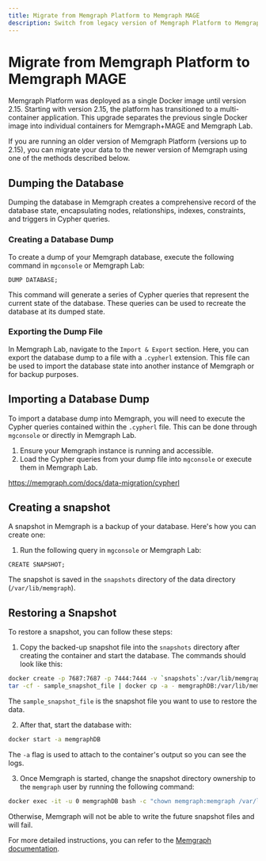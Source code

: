 ```yaml
---
title: Migrate from Memgraph Platform to Memgraph MAGE
description: Switch from legacy version of Memgraph Platform to Memgraph MAGE.
---
```



# Migrate from Memgraph Platform to Memgraph MAGE

Memgraph Platform was deployed as a single Docker image until version 2.15.
Starting with version 2.15, the platform has transitioned to a multi-container
application. This upgrade separates the previous single Docker image into
individual containers for Memgraph+MAGE and Memgraph Lab.

If you are running an older version of Memgraph Platform (versions up to 2.15),
you can migrate your data to the newer version of Memgraph using one of the
methods described below.

## Dumping the Database

Dumping the database in Memgraph creates a comprehensive record of the database state, encapsulating nodes, relationships, indexes, constraints, and triggers in Cypher queries. 

### Creating a Database Dump

To create a dump of your Memgraph database, execute the following command in `mgconsole` or Memgraph Lab:

```opencypher
DUMP DATABASE;
```

This command will generate a series of Cypher queries that represent the current state of the database. These queries can be used to recreate the database at its dumped state.

### Exporting the Dump File

In Memgraph Lab, navigate to the `Import & Export` section. Here, you can export the database dump to a file with a `.cypherl` extension. This file can be used to import the database state into another instance of Memgraph or for backup purposes.

## Importing a Database Dump

To import a database dump into Memgraph, you will need to execute the Cypher queries contained within the `.cypherl` file. This can be done through `mgconsole` or directly in Memgraph Lab.

1. Ensure your Memgraph instance is running and accessible.
2. Load the Cypher queries from your dump file into `mgconsole` or execute them in Memgraph Lab.

https://memgraph.com/docs/data-migration/cypherl

## Creating a snapshot

A snapshot in Memgraph is a backup of your database. Here's how you can create one:

1. Run the following query in `mgconsole` or Memgraph Lab:
```cypher
CREATE SNAPSHOT;
```
The snapshot is saved in the `snapshots` directory of the data directory (`/var/lib/memgraph`).

## Restoring a Snapshot

To restore a snapshot, you can follow these steps:

1. Copy the backed-up snapshot file into the `snapshots` directory after creating the container and start the database. The commands should look like this:
```bash
docker create -p 7687:7687 -p 7444:7444 -v `snapshots`:/var/lib/memgraph/snapshots --name memgraphDB memgraph/memgraph
tar -cf - sample_snapshot_file | docker cp -a - memgraphDB:/var/lib/memgraph/snapshots
```
The `sample_snapshot_file` is the snapshot file you want to use to restore the data. 

2. After that, start the database with:
```bash
docker start -a memgraphDB
```
The `-a` flag is used to attach to the container's output so you can see the logs.

3. Once Memgraph is started, change the snapshot directory ownership to the `memgraph` user by running the following command:
```bash
docker exec -it -u 0 memgraphDB bash -c "chown memgraph:memgraph /var/lib/memgraph/snasphots"
```
Otherwise, Memgraph will not be able to write the future snapshot files and will fail.

For more detailed instructions, you can refer to the [Memgraph documentation](https://memgraph.com/docs/configuration/data-durability-and-backup).